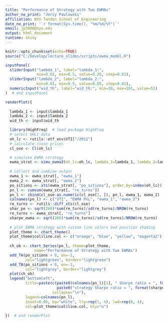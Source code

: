 ```yaml
---
title: "Performance of Strategy with Two EWMAs"
author_no_print: "Jerzy Pawlowski"
affiliation: NYU Tandon School of Engineering
date_no_print: '`r format(Sys.time(), "%m/%d/%Y")`'
email: jp3900@nyu.edu
output: html_document
runtime: shiny
---
```


```r
knitr::opts_chunk$set(echo=TRUE)
source("C:/Develop/lecture_slides/scripts/ewma_model.R")
```

```r
inputPanel(
  sliderInput("lambda_1", label="lambda_1:",
              min=0.01, max=0.5, value=0.25, step=0.01),
  sliderInput("lambda_2", label="lambda_2:",
              min=0.01, max=0.5, value=0.05, step=0.01),
  numericInput("wid_th", label="wid_th:", min=10, max=201, value=51)
)  # end inputPanel

renderPlot({
  
  lambda_1 <- input$lambda_1
  lambda_2 <- input$lambda_2
  wid_th <- input$wid_th

  library(HighFreq)  # load package HighFreq
  # select OHLC data
  oh_lc <- rutils::etf_env$VTI["/2011"]
  # calculate close prices
  cl_ose <- Cl(oh_lc)

  # simulate EWMA strategy
  ewma_strat <- simu_ewma2(oh_lc=oh_lc, lambda_1=lambda_1, lambda_2=lambda_2, wid_th=wid_th)
  
  # collect and combine output
  ewma_1 <- ewma_strat[, "ewma_1"]
  ewma_2 <- ewma_strat[, "ewma_2"]
  po_sitions <- xts(ewma_strat[, "po_sitions"], order.by=index(oh_lc))
  pn_l <- cumsum(ewma_strat[, "re_turns"])
  pn_l <- cbind(cl_ose-as.numeric(cl_ose[1, ]), pn_l, ewma_1, ewma_2)
  colnames(pn_l) <- c("VTI", "EWMA PnL", "ewma_1", "ewma_2")
  re_turns <- rutils::diff_xts(cl_ose)
  shar_pe <- sqrt(260)*sum(re_turns)/sd(re_turns)/NROW(re_turns)
  re_turns <- ewma_strat[, "re_turns"]
  sharpe_ewma <- sqrt(260)*sum(re_turns)/sd(re_turns)/NROW(re_turns)
  
  # plot EWMA strategy with custom line colors and position shading
  plot_theme <- chart_theme()
  plot_theme$col$line.col <- c("orange", "blue", "yellow", "magenta2")
  
  ch_ob <- chart_Series(pn_l, theme=plot_theme, 
             name="Performance of Strategy with Two EWMAs")
  add_TA(po_sitions > 0, on=-1,
         col="lightgreen", border="lightgreen")
  add_TA(po_sitions < 0, on=-1,
         col="lightgrey", border="lightgrey")
  plot(ch_ob)
  legend("bottomleft", 
         title=paste(c(paste0(colnames(pn_l)[1], " Sharpe ratio = ", format(shar_pe, digits=3)),
                       paste0("strategy Sharpe ratio = ", format(sharpe_ewma, digits=3))),
                     collapse="\n"),
         legend=colnames(pn_l), 
         inset=0.05, bg="white", lty=rep(1, 4), lwd=rep(8, 4), 
         col=plot_theme$col$line.col, bty="n")
  
})  # end renderPlot
```

